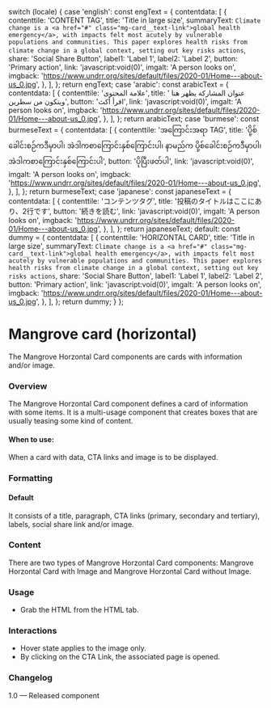 
  switch (locale) {
    case 'english':
      const engText = {
        contentdata: [
          {
            contenttile: 'CONTENT TAG',
            title: 'Title in large size',
            summaryText: `Climate change is a <a href="#" class="mg-card__text-link">global health emergency</a>, with impacts felt most acutely
by vulnerable populations and communities.
This paper explores health risks from climate change in a global context, setting out key risks actions`,
            share: 'Social Share Button',
            label1: 'Label 1',
            label2: 'Label 2',
            button: 'Primary action',
            link: 'javascript:void(0)',
            imgalt: 'A person looks on',
            imgback:
              'https://www.undrr.org/sites/default/files/2020-01/Home---about-us_0.jpg',
          },
        ],
      };
      return engText;
    case 'arabic':
      const arabicText = {
        contentdata: [
          {
            contenttile: 'علامة المحتوى',
            title: ' عنوان المشاركة يظهر هنا ويتكون من سطرين',
            button: 'اقرأ أكث',
            link: 'javascript:void(0)',
            imgalt: 'A person looks on',
            imgback:
              'https://www.undrr.org/sites/default/files/2020-01/Home---about-us_0.jpg',
          },
        ],
      };
      return arabicText;
    case 'burmese':
      const burmeseText = {
        contentdata: [
          {
            contenttile: 'အကြောင်းအရာ TAG',
            title:
              'ပို့စ်ခေါင်းစဉ်ကဒီမှာပါ၊ အဲဒါကစာကြောင်းနှစ်ကြောင်းပါ၊ နာမည်က ပို့စ်ခေါင်းစဉ်ကဒီမှာပါ၊ အဲဒါကစာကြောင်းနှစ်ကြောင်းပါ',
            button: 'ပိုပြီးဖတ်ပါ',
            link: 'javascript:void(0)',
            imgalt: 'A person looks on',
            imgback:
              'https://www.undrr.org/sites/default/files/2020-01/Home---about-us_0.jpg',
          },
        ],
      };
      return burmeseText;
    case 'japanese':
      const japaneseText = {
        contentdata: [
          {
            contenttile: 'コンテンツタグ',
            title: '投稿のタイトルはここにあり、2行です',
            button: '続きを読む',
            link: 'javascript:void(0)',
            imgalt: 'A person looks on',
            imgback:
              'https://www.undrr.org/sites/default/files/2020-01/Home---about-us_0.jpg',
          },
        ],
      };
      return japaneseText;
    default:
      const dummy = {
        contentdata: [
          {
            contenttile: 'HORIZONTAL CARD',
            title: 'Title in large size',
            summaryText: `Climate change is a <a href="#" class="mg-card__text-link">global health emergency</a>, with impacts felt most acutely
by vulnerable populations and communities.
This paper explores health risks from climate change in a global context, setting out key risks actions`,
            share: 'Social Share Button',
            label1: 'Label 1',
            label2: 'Label 2',
            button: 'Primary action',
            link: 'javascript:void(0)',
            imgalt: 'A person looks on',
            imgback:
              'https://www.undrr.org/sites/default/files/2020-01/Home---about-us_0.jpg',
          },
        ],
      };
      return dummy;
  }
};

<Meta of={HorizontalCardStories} />

# Mangrove card (horizontal)

The Mangrove Horzontal Card components are cards with information and/or image.

### Overview

The Mangrove Horzontal Card component defines a card of information with some items. It is a multi-usage component that creates boxes that are usually teasing some kind of content.

#### When to use:

When a card with data, CTA links and image is to be displayed.

### Formatting

#### Default

It consists of a title, paragraph, CTA links (primary, secondary and tertiary), labels, social share link and/or image.

### Content

There are two types of Mangrove Horzontal Card components: Mangrove Horzontal Card with Image and Mangrove Horzontal Card without Image.

<Canvas>
  <Story of={HorizontalCardStories.DefaultHorizontalCard} />
</Canvas>

### Usage

- Grab the HTML from the HTML tab.

### Interactions

- Hover state applies to the image only.
- By clicking on the CTA Link, the associated page is opened.

### Changelog

1.0 — Released component
